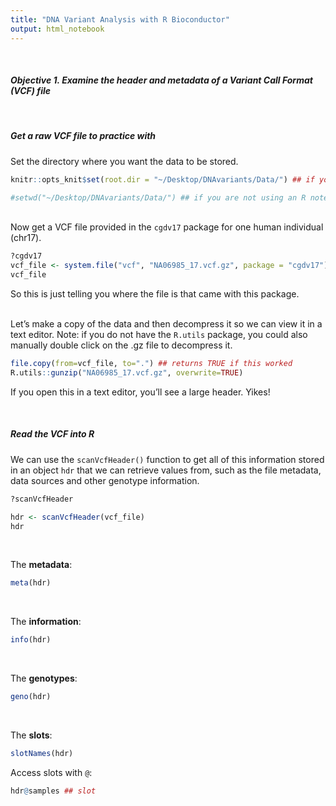 ```yaml
---
title: "DNA Variant Analysis with R Bioconductor"
output: html_notebook
---
```


<br/>

#### *Objective 1. Examine the header and metadata of a Variant Call Format (VCF) file*

<br/>

##### Get a raw VCF file to practice with  

Set the directory where you want the data to be stored. 
```r
knitr::opts_knit$set(root.dir = "~/Desktop/DNAvariants/Data/") ## if you are using an R notebook

#setwd("~/Desktop/DNAvariants/Data/") ## if you are not using an R notebook
```

<br/>
Now get a VCF file provided in the `cgdv17` package for one human individual (chr17).  
```r
?cgdv17
vcf_file <- system.file("vcf", "NA06985_17.vcf.gz", package = "cgdv17")
vcf_file
```
So this is just telling you where the file is that came with this package. 


<br/>
Let's make a copy of the data and then decompress it so we can view it in a text editor. Note: if you do not have the `R.utils` package, you could also manually double click on the .gz file to decompress it.  
```r
file.copy(from=vcf_file, to=".") ## returns TRUE if this worked
R.utils::gunzip("NA06985_17.vcf.gz", overwrite=TRUE)
```

If you open this in a text editor, you'll see a large header. Yikes!

<br/>

##### Read the VCF into R

We can use the `scanVcfHeader()` function to get all of this information stored in an object `hdr` that we can retrieve values from, such as the file metadata, data sources and other genotype information.  

```r
?scanVcfHeader

hdr <- scanVcfHeader(vcf_file)
hdr
```

<br/>

The __metadata__:

```r
meta(hdr)
```

<br/>

The __information__:
```r
info(hdr)
```
<br/>

The __genotypes__:
```r
geno(hdr)
```

<br/>

The __slots__:
```r
slotNames(hdr)
```

Access slots with `@`:

```r
hdr@samples ## slot
```
